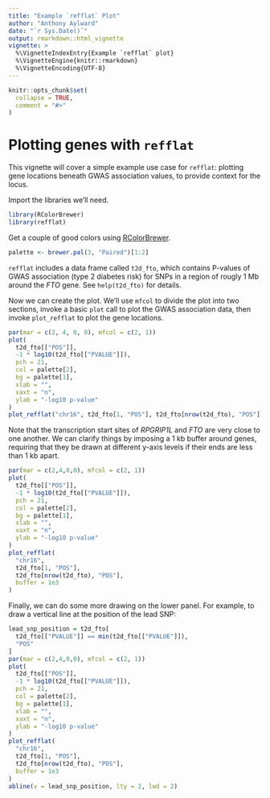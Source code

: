 ```yaml
---
title: "Example `refflat` Plot"
author: "Anthony Aylward"
date: "`r Sys.Date()`"
output: rmarkdown::html_vignette
vignette: >
  %\VignetteIndexEntry{Example `refflat` plot}
  %\VignetteEngine{knitr::rmarkdown}
  %\VignetteEncoding{UTF-8}
---
```


```r
knitr::opts_chunk$set(
  collapse = TRUE,
  comment = "#>"
)
```

# Plotting genes with `refflat`

This vignette will cover a simple example use case for `refflat`: plotting
gene locations beneath GWAS association values, to provide context for the
locus.

Import the libraries we'll need.

```r
library(RColorBrewer)
library(refflat)
```

Get a couple of good colors using [RColorBrewer](https://cran.r-project.org/web/packages/RColorBrewer/index.html).

```r
palette <- brewer.pal(3, "Paired")[1:2]
```

`refflat` includes a data frame called `t2d_fto`, which contains P-values of
GWAS association (type 2 diabetes risk) for SNPs in a region of rougly 1 Mb
around the _FTO_ gene. See `help(t2d_fto)` for details.

Now we can create the plot. We'll use `mfcol` to divide the plot into two
sections, invoke a basic `plot` call to plot the GWAS association data,
then invoke `plot_refflat` to plot the gene locations.

```r
par(mar = c(2, 4, 0, 0), mfcol = c(2, 1))
plot(
  t2d_fto[["POS"]],
  -1 * log10(t2d_fto[["PVALUE"]]),
  pch = 21,
  col = palette[2],
  bg = palette[1],
  xlab = "",
  xaxt = "n",
  ylab = "-log10 p-value"
)
plot_refflat("chr16", t2d_fto[1, "POS"], t2d_fto[nrow(t2d_fto), "POS"])
```

Note that the transcription start sites of _RPGRIP1L_ and _FTO_ are very close
to one another. We can clarify things by imposing a 1 kb buffer around genes,
requiring that they be drawn at different y-axis levels if their ends are less
than 1 kb apart.

```r
par(mar = c(2,4,0,0), mfcol = c(2, 1))
plot(
  t2d_fto[["POS"]],
  -1 * log10(t2d_fto[["PVALUE"]]),
  pch = 21,
  col = palette[2],
  bg = palette[1],
  xlab = "",
  xaxt = "n",
  ylab = "-log10 p-value"
)
plot_refflat(
  "chr16",
  t2d_fto[1, "POS"],
  t2d_fto[nrow(t2d_fto), "POS"],
  buffer = 1e3
)
```

Finally, we can do some more drawing on the lower panel. For example, to draw
a vertical line at the position of the lead SNP:

```r
lead_snp_position = t2d_fto[
  t2d_fto[["PVALUE"]] == min(t2d_fto[["PVALUE"]]),
  "POS"
]
par(mar = c(2,4,0,0), mfcol = c(2, 1))
plot(
  t2d_fto[["POS"]],
  -1 * log10(t2d_fto[["PVALUE"]]),
  pch = 21,
  col = palette[2],
  bg = palette[1],
  xlab = "",
  xaxt = "n",
  ylab = "-log10 p-value"
)
plot_refflat(
  "chr16",
  t2d_fto[1, "POS"],
  t2d_fto[nrow(t2d_fto), "POS"],
  buffer = 1e3
)
abline(v = lead_snp_position, lty = 2, lwd = 2)
```
